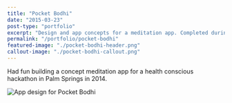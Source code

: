 ```yaml
---
title: "Pocket Bodhi"
date: "2015-03-23"
post-type: "portfolio"
excerpt: "Design and app concepts for a meditation app. Completed during a weekend hackathon."
permalink: "/portfolio/pocket-bodhi"
featured-image: "./pocket-bodhi-header.png"
callout-image: "./pocket-bodhi-callout.png"
---
```


Had fun building a concept meditation app for a health conscious hackathon in Palm Springs in 2014.

![App design for Pocket Bodhi](/pocket-bodhi-screens.png)